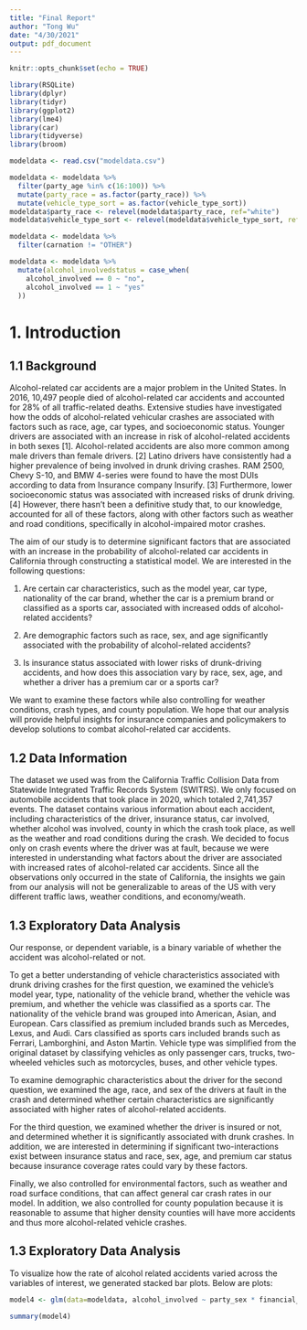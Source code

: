 ```yaml
---
title: "Final Report"
author: "Tong Wu"
date: "4/30/2021"
output: pdf_document
---
```


```r
knitr::opts_chunk$set(echo = TRUE)
```

```r
library(RSQLite)
library(dplyr)
library(tidyr)
library(ggplot2)
library(lme4)
library(car)
library(tidyverse)
library(broom)
```

```r
modeldata <- read.csv("modeldata.csv")
```

```r
modeldata <- modeldata %>%
  filter(party_age %in% c(16:100)) %>%
  mutate(party_race = as.factor(party_race)) %>%
  mutate(vehicle_type_sort = as.factor(vehicle_type_sort))
modeldata$party_race <- relevel(modeldata$party_race, ref="white")
modeldata$vehicle_type_sort <- relevel(modeldata$vehicle_type_sort, ref="other")
```

```r
modeldata <- modeldata %>%
  filter(carnation != "OTHER")
```

```r
modeldata <- modeldata %>%
  mutate(alcohol_involvedstatus = case_when(
    alcohol_involved == 0 ~ "no",
    alcohol_involved == 1 ~ "yes"
  ))
```

# 1. Introduction

## 1.1 Background

Alcohol-related car accidents are a major problem in the United States. In 2016, 10,497 people died of alcohol-related car accidents and accounted for 28% of all traffic-related deaths. Extensive studies have investigated how the odds of alcohol-related vehicular crashes are associated with factors such as race, age, car types, and socioeconomic status. Younger drivers are associated with an increase in risk of alcohol-related accidents in both sexes [1]. Alcohol-related accidents are also more common among male drivers than female drivers. [2] Latino drivers have consistently had a higher prevalence of being involved in drunk driving crashes. RAM 2500, Chevy S-10, and BMW 4-series were found to have the most DUIs according to data from Insurance company Insurify. [3] Furthermore, lower socioeconomic status was associated with increased risks of drunk driving. [4] However, there hasn’t been a definitive study that, to our knowledge, accounted for all of these factors, along with other factors such as weather and road conditions, specifically in alcohol-impaired motor crashes. 

The aim of our study is to determine significant factors that are associated with an increase in the probability of alcohol-related car accidents in California through constructing a statistical model. We are interested in the following questions:

1. Are certain car characteristics, such as the model year, car type, nationality of the car brand, whether the car is a premium brand or classified as a sports car, associated with increased odds of alcohol-related accidents?

2. Are demographic factors such as race, sex, and age significantly associated with the probability of alcohol-related accidents?

3. Is insurance status associated with lower risks of drunk-driving accidents, and how does this association vary by race, sex, age, and whether a driver has a premium car or a sports car?

We want to examine these factors while also controlling for weather conditions, crash types, and county population. We hope that our analysis will provide helpful insights for insurance companies and policymakers to develop solutions to combat alcohol-related car accidents.

## 1.2 Data Information

The dataset we used was from the California Traffic Collision Data from Statewide Integrated Traffic Records System (SWITRS). We only focused on automobile accidents that took place in 2020, which totaled 2,741,357 events. The dataset contains various information about each accident, including characteristics of the driver, insurance status, car involved, whether alcohol was involved, county in which the crash took place, as well as the weather and road conditions during the crash. We decided to focus only on crash events where the driver was at fault, because we were interested in understanding what factors about the driver are associated with increased rates of alcohol-related car accidents. Since all the observations only occurred in the state of California, the insights we gain from our analysis will not be generalizable to areas of the US with very different traffic laws, weather conditions, and economy/weath. 

## 1.3 Exploratory Data Analysis

Our response, or dependent variable, is a binary variable of whether the accident was alcohol-related or not. 

To get a better understanding of vehicle characteristics associated with drunk driving crashes for the first question, we examined the vehicle’s model year, type, nationality of the vehicle brand, whether the vehicle was premium, and whether the vehicle was classified as a sports car. The nationality of the vehicle brand was grouped into American, Asian, and European. Cars classified as premium included brands such as Mercedes, Lexus, and Audi. Cars classified as sports cars included brands such as Ferrari, Lamborghini, and Aston Martin. Vehicle type was simplified from the original dataset by classifying vehicles as only passenger cars, trucks, two-wheeled vehicles such as motorcycles, buses, and other vehicle types.

To examine demographic characteristics about the driver for the second question, we examined the age, race, and sex of the drivers at fault in the crash and determined whether certain characteristics are significantly associated with higher rates of alcohol-related accidents. 

For the third question, we examined whether the driver is insured or not, and determined whether it is significantly associated with drunk crashes. In addition, we are interested in determining if significant two-interactions exist between insurance status and race, sex, age, and premium car status because insurance coverage rates could vary by these factors. 

Finally, we also controlled for environmental factors, such as weather and road surface conditions, that can affect general car crash rates in our model. In addition, we also controlled for county population because it is reasonable to assume that higher density counties will have more accidents and thus more alcohol-related vehicle crashes. 

## 1.3 Exploratory Data Analysis

To visualize how the rate of alcohol related accidents varied across the variables of interest, we generated stacked bar plots. Below are plots:


```r
model4 <- glm(data=modeldata, alcohol_involved ~ party_sex * financial_responsibility + party_age * financial_responsibility + party_race * financial_responsibility + vehicle_year + vehicle_type_sort + premiumcar* financial_responsibility + carnation + sportcar*financial_responsibility + population + weather_1 + type_of_collision, family=binomial(logit))
```

```r
summary(model4)
```